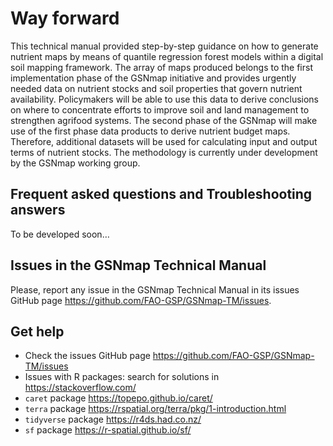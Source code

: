 # Way forward

This technical manual provided step-by-step guidance on how to generate nutrient maps by means of quantile regression forest models within a digital soil mapping framework. The array of maps produced belongs to the first implementation phase of the GSNmap initiative and provides urgently needed data on nutrient stocks and soil properties that govern nutrient availability. Policymakers will be able to use this data to derive conclusions on where to concentrate efforts to improve soil and land management to strengthen agrifood systems.
The second phase of the GSNmap will make use of the first phase data products to derive nutrient budget maps. Therefore, additional datasets will be used for calculating input and output terms of nutrient stocks. The methodology is currently under development by the GSNmap working group.

## Frequent asked questions and Troubleshooting answers

To be developed soon...

## Issues in the GSNmap Technical Manual

Please, report any issue in the GSNmap Technical Manual in its issues GitHub page [https://github.com/FAO-GSP/GSNmap-TM/issues](https://github.com/FAO-GSP/GSNmap-TM/issues).

## Get help

- Check the issues GitHub page [https://github.com/FAO-GSP/GSNmap-TM/issues](https://github.com/FAO-GSP/GSNmap-TM/issues)
- Issues with R packages: search for solutions in [https://stackoverflow.com/](https://stackoverflow.com/)
- ```caret``` package [https://topepo.github.io/caret/](https://topepo.github.io/caret/)
- ```terra``` package [https://rspatial.org/terra/pkg/1-introduction.html](https://rspatial.org/terra/pkg/1-introduction.html)
- ```tidyverse``` package [https://r4ds.had.co.nz/](https://r4ds.had.co.nz/)
- ```sf``` package [https://r-spatial.github.io/sf/](https://r-spatial.github.io/sf/)

